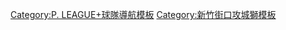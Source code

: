 {{Navbox
| name = 新竹街口攻城獅
| title = [[新竹街口攻城獅|<span style="color:#{{Basketball color|新竹街口攻城獅|2}};">新竹街口攻城獅</span>]]
| bodyclass = hlist
| titlestyle = background:#{{Basketball color|新竹街口攻城獅|1}};
| basestyle = background:#{{Basketball color|新竹街口攻城獅|3}};color:white;
| state = {{{state|autocollapse}}}

| group1 = 主場館
| list1 =
* [[新竹縣體育館]]

| group2 = 領導人物
| list2 =
;董事長
:[[胡瓏智]]
;總經理
:[[高景炎]]
;領隊
:陳美玲
;總教練
:[[林冠綸]]

| group3 = 賽季
| list3 =
* [[2020–21年新竹街口攻城獅賽季|2020–21]]
* [[2021–22年新竹街口攻城獅賽季|2021–22]]
* [[2022–23年新竹街口攻城獅賽季|2022–23]]

| group4 = 季後賽
| list4 =
* [[2022年P. LEAGUE+季後賽|2022]]

| group5 = 其他
| list5 =
* [[慕獅女孩]]
* [[大獅賽]]
* [[新竹街口攻城獅歷年球員名單|歷年球員名單]]

}}<noinclude>
{{collapsible option}}
[[Category:P. LEAGUE+球隊導航模板]]
[[Category:新竹街口攻城獅模板]]
</noinclude>
